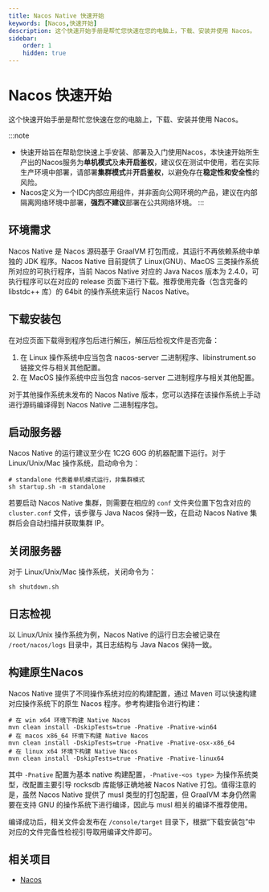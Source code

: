 ```yaml
---
title: Nacos Native 快速开始
keywords: [Nacos,快速开始]
description: 这个快速开始手册是帮忙您快速在您的电脑上，下载、安装并使用 Nacos。
sidebar:
    order: 1
    hidden: true
---
```


# Nacos 快速开始

这个快速开始手册是帮忙您快速在您的电脑上，下载、安装并使用 Nacos。

:::note
- 快速开始旨在帮助您快速上手安装、部署及入门使用Nacos，本快速开始所生产出的Nacos服务为**单机模式**及**未开启鉴权**，建议仅在测试中使用，若在实际生产环境中部署，请部署**集群模式**并**开启鉴权**，以避免存在**稳定性和安全性**的风险。
- Nacos定义为一个IDC内部应用组件，并非面向公网环境的产品，建议在内部隔离网络环境中部署，**强烈不建议**部署在公共网络环境。
:::

## 环境需求
Nacos Native 是 Nacos 源码基于 GraalVM 打包而成，其运行不再依赖系统中单独的 JDK 程序。Nacos Native 目前提供了 Linux(GNU)、MacOS 三类操作系统所对应的可执行程序，当前 Nacos Native 对应的 Java Nacos 版本为 2.4.0，可执行程序可以在对应的 release 页面下进行下载。推荐使用完备（包含完备的 libstdc++ 库）的 64bit 的操作系统来运行 Nacos Native。

## 下载安装包
在对应页面下载得到程序包后进行解压，解压后检视文件是否完备：

1. 在 Linux 操作系统中应当包含 nacos-server 二进制程序、libinstrument.so 链接文件与相关其他配置。
2. 在 MacOS 操作系统中应当包含 nacos-server 二进制程序与相关其他配置。

对于其他操作系统未发布的 Nacos Native 版本，您可以选择在该操作系统上手动进行源码编译得到 Nacos Native 二进制程序包。

## 启动服务器
Nacos Native 的运行建议至少在 1C2G 60G 的机器配置下运行。对于 Linux/Unix/Mac 操作系统，启动命令为：

```shell
# standalone 代表着单机模式运行，非集群模式
sh startup.sh -m standalone
```

若要启动 Nacos Native 集群，则需要在相应的 `conf` 文件夹位置下包含对应的 `cluster.conf` 文件，该步骤与 Java Nacos 保持一致，在启动 Nacos Native 集群后会自动扫描并获取集群 IP。

## 关闭服务器
对于 Linux/Unix/Mac 操作系统，关闭命令为：

```shell
sh shutdown.sh
```

## 日志检视
以 Linux/Unix 操作系统为例，Nacos Native 的运行日志会被记录在 `/root/nacos/logs` 目录中，其日志结构与 Java Nacos 保持一致。

## 构建原生Nacos
Nacos Native 提供了不同操作系统对应的构建配置，通过 Maven 可以快速构建对应操作系统下的原生 Nacos 程序。参考构建指令进行构建：

```shell
# 在 win x64 环境下构建 Native Nacos
mvn clean install -DskipTests=true -Pnative -Pnative-win64
# 在 macos x86_64 环境下构建 Native Nacos
mvn clean install -DskipTests=true -Pnative -Pnative-osx-x86_64
# 在 linux x64 环境下构建 Native Nacos
mvn clean install -DskipTests=true -Pnative -Pnative-linux64
```

其中 `-Pnative` 配置为基本 native 构建配置，`-Pnative-<os type>` 为操作系统类型，改配置主要引导 rocksdb 库能够正确地被 Nacos Native 打包。值得注意的是，虽然 Nacos Native 提供了 musl 类型的打包配置，但 GraalVM 本身仍然需要在支持 GNU 的操作系统下进行编译，因此与 musl 相关的编译不推荐使用。

编译成功后，相关文件会发布在 `/console/target` 目录下，根据“下载安装包”中对应的文件完备性检视引导取用编译文件即可。

## 相关项目

* [Nacos](https://github.com/alibaba/nacos)
